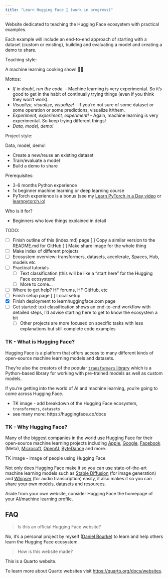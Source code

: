 ```yaml
---
title: "Learn Hugging Face 🤗 (work in progress)"
---
```


Website dedicated to teaching the Hugging Face ecosystem with practical examples.

Each example will include an end-to-end approach of starting with a dataset (custom or existing), building and evaluating a model and creating a demo to share.

Teaching style: 

A machine learning cooking show! 👨‍🍳

Mottos:

* *If in doubt, run the code.* - Machine learning is very experimental. So it's good to get in the habit of continually trying things (even if you think they won't work).
* *Visualize, visualize, visualize!* - If you're not sure of some dataset or some operation or some predictions, visualize it/them.
* *Experiment, experiment, experiment!* - Again, machine learning is very experimental. So keep trying different things!
* *Data, model, demo!*

Project style:

Data, model, demo!

* Create a new/reuse an existing dataset
* Train/evaluate a model
* Build a demo to share 

Prerequisites:

* 3-6 months Python experience
* 1x beginner machine learning or deep learning course 
* PyTorch experience is a bonus (see my [Learn PyTorch in a Day video](https://youtu.be/Z_ikDlimN6A?si=Glf8q383cV0P9hEO) or [learnpytorch.io](https://www.learnpytorch.io/))

Who is it for?

* Beginners who love things explained in detail 

TODO:

* [ ] Finish outline of this (index.md) page
    [ ] Copy a similar version to the README.md for GitHub
    [ ] Make share image for the whole thing 
* [ ] Make index of different projects
* [ ] Ecosystem overview: transformers, datasets, accelerate, Spaces, Hub, models etc
* [ ] Practical tutorials
    * [ ] Text classification (this will be like a "start here" for the Hugging Face ecosystem)
    * [ ] More to come...
* [ ] Where to get help? HF forums, HF GitHub, etc
* [ ] Finish setup page
    [ ] Local setup
* [x] Finish deployment to learnhuggingface.com page
* [ ] Get started: text classification shows an end-to-end workflow with detailed steps, I'd advise starting here to get to know the ecosystem a bit
    * [ ] Other projects are more focused on specific tasks with less explanations but still complete code examples 

### TK - What is Hugging Face?

Hugging Face is a platform that offers access to many different kinds of open-source machine learning models and datasets.

They're also the creators of the popular [`transformers` library](https://huggingface.co/docs/transformers/en/index) which is a Python-based library for working with pre-trained models as well as custom models.

If you're getting into the world of AI and machine learning, you're going to come across Hugging Face.

* TK image - add breakdown of the Hugging Face ecosystem, `transformers`, `datasets`
* see many more: https://huggingface.co/docs

### TK - Why Hugging Face?

Many of the biggest companies in the world use Hugging Face for their open-source machine learning projects including [Apple](https://huggingface.co/apple), [Google](https://huggingface.co/google), [Facebook](https://huggingface.co/facebook) (Meta), [Microsoft](https://huggingface.co/microsoft), [OpenAI](https://huggingface.co/openai), [ByteDance](https://huggingface.co/ByteDance) and more.

TK image - image of people using Hugging Face

Not only does Hugging Face make it so you can use state-of-the-art machine learning models such as [Stable Diffusion](https://huggingface.co/stabilityai/stable-diffusion-2-1) (for image generation) and [Whipser](https://huggingface.co/openai/whisper-large-v3) (for audio transcription) easily, it also makes it so you can share your own models, datasets and resources.

Aside from your own website, consider Hugging Face the homepage of your AI/machine learning profile.

## FAQ

> Is this an official Hugging Face website?

No, it's a personal project by myself ([Daniel Bourke](https://www.mrdbourke.com)) to learn and help others learn the Hugging Face ecosystem.

> How is this website made?

This is a Quarto website.

To learn more about Quarto websites visit <https://quarto.org/docs/websites>.
